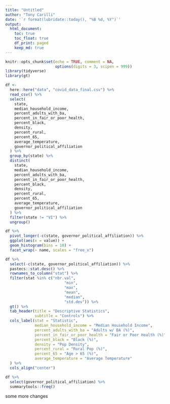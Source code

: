 ```yaml
---
title: "Untitled"
author: "Tony Carilli"
date: '`r format(lubridate::today(), "%B %d, %Y")`'
output: 
  html_document:
    toc: true
    toc_float: true
    df_print: paged
    keep_md: true
---
```


```r
knitr::opts_chunk$set(echo = TRUE, comment = NA,
                      options(digits = 3, scipen = 999))
library(tidyverse)
library(gt)
```

```r
df <-
  here::here("data", "covid_data_final.csv") %>%
  read_csv() %>%
  select(
    state,
    median_household_income,
    percent_adults_with_ba,
    percent_in_fair_or_poor_health,
    percent_black,
    density,
    percent_rural,
    percent_65,
    average_temperature,
    governor_political_affiliation
  ) %>% 
  group_by(state) %>% 
  distinct(
    state,
    median_household_income,
    percent_adults_with_ba,
    percent_in_fair_or_poor_health,
    percent_black,
    density,
    percent_rural,
    percent_65,
    average_temperature,
    governor_political_affiliation
  ) %>% 
  filter(state != "VI") %>% 
  ungroup()
```

```r
df %>% 
  pivot_longer(-c(state, governor_political_affiliation)) %>% 
  ggplot(aes(x = value)) + 
  geom_histogram(bins = 10) + 
  facet_wrap(~ name, scales = "free_x")
```

```r
df %>% 
  select(-c(state, governor_political_affiliation)) %>% 
  pastecs::stat.desc() %>% 
  rownames_to_column("stat") %>% 
  filter(stat %in% c("nbr.val",
                          "min",
                          "max",
                          "mean", 
                          "median",
                          "std.dev")) %>% 
  gt() %>% 
  tab_header(title = "Descriptive Statistics",
             subtitle = "Controls") %>% 
  cols_label(stat = "Statistic", 
             median_household_income = "Median Household Income",
             percent_adults_with_ba = "Adults w/ BA (%)",
             percent_in_fair_or_poor_health = "Fair or Poor Health (%)",
             percent_black = "Black (%)",
             density = "Pop Density",
             percent_rural = "Rural Pop (%)",
             percent_65 = "Age > 65 (%)",
             average_temperature = "Average Temperature"
  ) %>% 
  cols_align("center") 
```


 
```r
df %>% 
  select(governor_political_affiliation) %>% 
  summarytools::freq()
```

some more changes